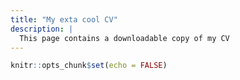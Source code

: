 ```yaml
---
title: "My exta cool CV"
description: |
  This page contains a downloadable copy of my CV
---
```


```r
knitr::opts_chunk$set(echo = FALSE)
```

